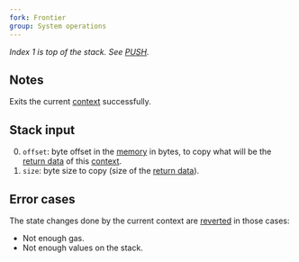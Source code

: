 ```yaml
---
fork: Frontier
group: System operations
---
```


*Index 1 is top of the stack. See [PUSH](/#60).*

## Notes

Exits the current [context](/about) successfully.

## Stack input

0. `offset`: byte offset in the [memory](/about) in bytes, to copy what will be the [return data](/about) of this [context](/about).
1. `size`: byte size to copy (size of the [return data](/about)).

## Error cases

The state changes done by the current context are [reverted](#FD) in those cases:
- Not enough gas.
- Not enough values on the stack.
